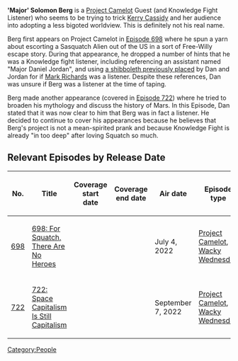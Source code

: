 {{Stub}}

'''<nowiki/>'Major' Solomon Berg''' is a [[Project Camelot]] Guest (and Knowledge Fight Listener) who seems to be trying to trick [[Kerry Cassidy]] and her audience into adopting a less bigoted worldview. This is definitely not his real name.

Berg first appears on Project Camelot in [[698: For Squatch, There Are No Heroes|Episode 698]] where he spun a yarn about escorting a Sasquatch Alien out of the US in a sort of Free-Willy escape story. During that appearance, he dropped a number of hints that he was a Knowledge fight listener, including referencing an assistant named "Major Daniel Jordan", and using [[156: Gaseous Beings and Antiques|a shibboleth previously placed]] by Dan and Jordan for if [[Mark Richards]] was a listener. Despite these references, Dan was unsure if Berg was a listener at the time of taping.

Berg made another appearance (covered in [[722: Space Capitalism Is Still Capitalism|Episode 722]]) where he tried to broaden his mythology and discuss the history of Mars. In this Episode, Dan stated that it was now clear to him that Berg was in fact a listener. He decided to continue to cover his appearances because he believes that Berg's project is not a mean-spirited prank and because Knowledge Fight is already "in too deep" after loving Squatch so much.

==Relevant Episodes by Release Date==
{| class="fandom-table"
!No.
!Title
!Coverage
start date
!Coverage
end date
!Air date
!Episode type
|-
|[[698: For Squatch, There Are No Heroes|698]]
|[[698: For Squatch, There Are No Heroes]]
|
|
|July 4, 2022
|[[:Category:Project Camelot|Project Camelot]], [[:Category:Wacky Wednesday|Wacky Wednesday]]
|-
|[[722: Space Capitalism Is Still Capitalism|722]]
|[[722: Space Capitalism Is Still Capitalism]]
|
|
|September 7, 2022
|[[:Category:Project Camelot|Project Camelot]], [[:Category:Wacky Wednesday|Wacky Wednesday]]
|}

[[Category:People]]
